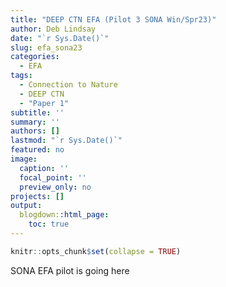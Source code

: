 ```yaml
---
title: "DEEP CTN EFA (Pilot 3 SONA Win/Spr23)"
author: Deb Lindsay
date: "`r Sys.Date()`"
slug: efa_sona23
categories:
  - EFA
tags:
  - Connection to Nature
  - DEEP CTN
  - "Paper 1"
subtitle: ''
summary: ''
authors: []
lastmod: "`r Sys.Date()`"
featured: no
image:
  caption: ''
  focal_point: ''
  preview_only: no
projects: []
output:
  blogdown::html_page:
    toc: true
---
```


```r
knitr::opts_chunk$set(collapse = TRUE)
```

SONA EFA pilot is going here